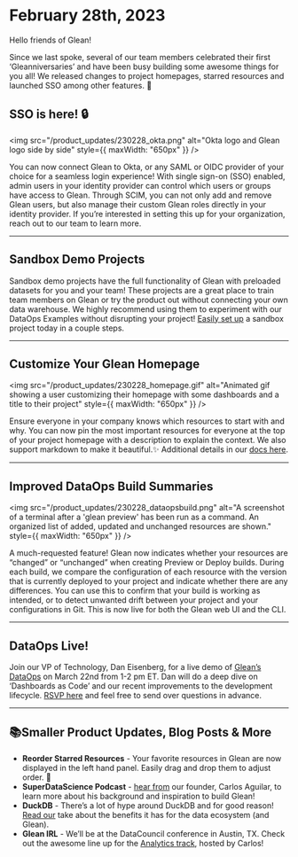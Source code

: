 # February 28th, 2023

Hello friends of Glean!

Since we last spoke, several of our team members celebrated their first ‘Gleanniversaries’ and have been busy building some awesome things for you all! We released changes to project homepages, starred resources and launched SSO among other features. 🚀

## SSO is here! 🔒

<img
  src="/product_updates/230228_okta.png"
  alt="Okta logo and Glean logo side by side"
  style={{ maxWidth: "650px" }}
/>

You can now connect Glean to Okta, or any SAML or OIDC provider of your choice for a seamless login experience! With single sign-on (SSO) enabled, admin users in your identity provider can control which users or groups have access to Glean. Through SCIM, you can not only add and remove Glean users, but also manage their custom Glean roles directly in your identity provider. If you’re interested in setting this up for your organization, reach out to our team to learn more.

---

## Sandbox Demo Projects

Sandbox demo projects have the full functionality of Glean with preloaded datasets for you and your team! These projects are a great place to train team members on Glean or try the product out without connecting your own data warehouse. We highly recommend using them to experiment with our DataOps Examples without disrupting your project! [Easily set up](/docs/project-management/demo-projects.md) a sandbox project today in a couple steps.

---

## Customize Your Glean Homepage

<img
  src="/product_updates/230228_homepage.gif"
  alt="Animated gif showing a user customizing their homepage with some dashboards and a title to their project"
  style={{ maxWidth: "650px" }}
/>

Ensure everyone in your company knows which resources to start with and why. You can now pin the most important resources for everyone at the top of your project homepage with a description to explain the context. We also support markdown to make it beautiful.✨ Additional details in our [docs here](/docs/data-ops/config-schema/homepage-launchpad).

---

## Improved DataOps Build Summaries

<img
  src="/product_updates/230228_dataopsbuild.png"
  alt="A screenshot of a terminal after a 'glean preview' has been run as a command.  An organized list of added, updated and unchanged resources are shown."
  style={{ maxWidth: "650px" }}
/>

A much-requested feature! Glean now indicates whether your resources are “changed” or “unchanged” when creating Preview or Deploy builds. During each build, we compare the configuration of each resource with the version that is currently deployed to your project and indicate whether there are any differences. You can use this to confirm that your build is working as intended, or to detect unwanted drift between your project and your configurations in Git. This is now live for both the Glean web UI and the CLI.

---

## DataOps Live!

Join our VP of Technology, Dan Eisenberg, for a live demo of [Glean’s DataOps](/docs/data-ops) on March 22nd from 1-2 pm ET. Dan will do a deep dive on ‘Dashboards as Code’ and our recent improvements to the development lifecycle. [RSVP here](https://app.livestorm.co/glean-io/glean-dataops-live?s=52e05471-02d9-4ba3-9263-15c4ff53ee75) and feel free to send over questions in advance.

---

## 📚Smaller Product Updates, Blog Posts & More

- **Reorder Starred Resources** - Your favorite resources in Glean are now displayed in the left hand panel. Easily drag and drop them to adjust order. 🌟
- **SuperDataScience Podcast** - [hear from](https://www.superdatascience.com/podcast/efficiently-gleaning-insights-from-vast-data-warehouses) our founder, Carlos Aguilar, to learn more about his background and inspiration to build Glean!
- **DuckDB** - There’s a lot of hype around DuckDB and for good reason! [Read our](https://glean.io/blog-posts/using-duckdb-for-not-so-big-data-in-glean) take about the benefits it has for the data ecosystem (and Glean).
- **Glean IRL** - We’ll be at the DataCouncil conference in Austin, TX. Check out the awesome line up for the [Analytics track](https://www.datacouncil.ai/austin), hosted by Carlos!
